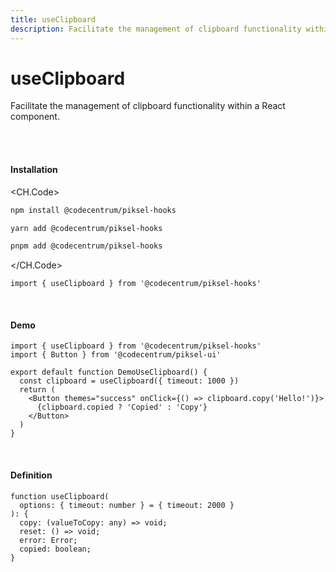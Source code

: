 ```yaml
---
title: useClipboard
description: Facilitate the management of clipboard functionality within a React component.
---
```


# useClipboard
Facilitate the management of clipboard functionality within a React component.


<br />
<br />

#### Installation

<CH.Code>
```bash npm
npm install @codecentrum/piksel-hooks
```

```bash yarn
yarn add @codecentrum/piksel-hooks
```

```bash pnpm
pnpm add @codecentrum/piksel-hooks
```

</CH.Code>

```tsx page.tsx
import { useClipboard } from '@codecentrum/piksel-hooks'
```


<br />

#### Demo

<DemoUseClipboard />

```tsx page.tsx
import { useClipboard } from '@codecentrum/piksel-hooks'
import { Button } from '@codecentrum/piksel-ui'

export default function DemoUseClipboard() {
  const clipboard = useClipboard({ timeout: 1000 })
  return (
    <Button themes="success" onClick={() => clipboard.copy('Hello!')}>
      {clipboard.copied ? 'Copied' : 'Copy'}
    </Button>
  )
}
```

<br />

#### Definition

```tsx
function useClipboard(
  options: { timeout: number } = { timeout: 2000 }
): {
  copy: (valueToCopy: any) => void;
  reset: () => void;
  error: Error;
  copied: boolean;
}
```